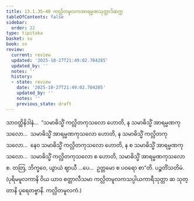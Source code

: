 ```yaml
---
title: 13.1.35–40 ကလ္လိတမူလကအာရမ္မဏသုတ္တာဒိဆက္က
tableOfContents: false
sidebar:
  order: 22
type: tipitaka
basket: su
book: sn
review:
  current: review
  updated: '2025-10-27T21:49:02.704285'
  updated_by: ''
  notes: ''
  history:
  - state: review
    date: '2025-10-27T21:49:02.704285'
    updated_by: ''
    notes: ''
    previous_state: draft
---
```



<ReviewStatus review={frontmatter.review} showDetails={true} />

<HypothesisAnnotation frontmatter={frontmatter} />

<DynamicBreadcrumb />

<Division number="696–701" book="sn" e="ch" v="18" p="387">

<Paragraph number="1326" book="sn">
သာဝတ္ထိနိဒါနံ…  “သမာဓိသ္မိံ ကလ္လိတကုသလော ဟောတိ, န သမာဓိသ္မိံ အာရမ္မဏကုသလော…  သမာဓိသ္မိံ အာရမ္မဏကုသလော ဟောတိ, န သမာဓိသ္မိံ ကလ္လိတကုသလော…  နေဝ သမာဓိသ္မိံ ကလ္လိတကုသလော ဟောတိ, န စ သမာဓိသ္မိံ အာရမ္မဏကုသလော…  သမာဓိသ္မိံ ကလ္လိတကုသလော စ ဟောတိ, သမာဓိသ္မိံ အာရမ္မဏကုသလော စ. တတြ, ဘိက္ခဝေ, ယွာယံ ဈာယီ …ပေ…  ဥတ္တမော စ ပဝရော စာ”တိ.

</Paragraph>
</Division>

<Paragraph number="1327" type="center" book="sn">
ပဉ္စတိံသတိမံ.



</Paragraph>

<Paragraph number="1328" book="sn">
(ပုရိမမူလကာနိ ဝိယ ယာဝ စတ္တာလီသမာ ကလ္လိတမူလကသပ္ပါယကာရီသုတ္တာ ဆ သုတ္တာနိ ပူရေတဗ္ဗာနိ. ကလ္လိတမူလကံ.)
</Paragraph>